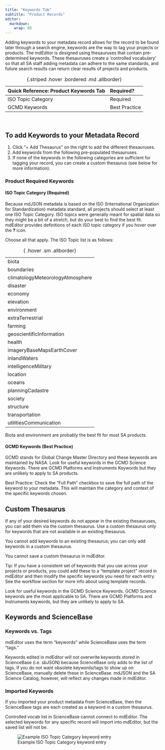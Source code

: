```yaml
---
title: "Keywords Tab"
subtitle: "Product Records"
editor: 
  markdown: 
    wrap: 80
---
```


Adding keywords to your metadata record allows for the record to be found later
through a search engine, keywords are the way to tag your projects or products.
The mdEditor is designed using thesauruses that contain pre-determined keywords.
These thesauruses create a 'controlled vocabulary' so that all SA staff adding
metadata can adhere to the same standards, and future search results can return
clear results of projects and products.

| Quick Reference: Product Keywords Tab | Required?     |
|:--------------------------------------|:--------------|
| ISO Topic Category                    | Required      |
| GCMD Keywords                         | Best Practice |
: {.striped .hover .bordered .md .allborder} 

<br/>

## To add Keywords to your Metadata Record

1.  Click “+ Add Thesaurus” on the right to add the different thesauruses.
2.  Add keywords from the following pre-populated thesauruses.
3.  If none of the keywords in the following categories are sufficient for
    tagging your record, you can create a custom thesaurus (see below for more
    information).

### Product Required Keywords

#### ISO Topic Category (Required)

Because mdJSON metadata is based on the ISO (International Organization for
Standardization) metadata standard, all projects should select at least one
ISO Topic Category. ISO topics were generally meant for spatial data so they
might be a bit of a stretch, but do your best to find the best fit. mdEditor
provides definitions of each ISO topic category if you hover over the **?**
icon.

Choose all that apply. The ISO Topic list is as follows:

|                                   |
|-----------------------------------|
| biota                             |
| boundaries                        |
| climatologyMeteorologyAtmosphere  |
| disaster                          |
| economy                           |
| elevation                         |
| environment                       |
| extraTerrestrial                  |
| farming                           |
| geoscientificInformation          |
| health                            |
| imageryBaseMapsEarthCover         |
| inlandWaters                      |
| intelligenceMilitary              |
| location                          |
| oceans                            |
| planningCadastre                  |
| society                           |
| structure                         |
| transportation                    |
| utilitiesCommunication            |
: { .hover .sm .allborder}   

:::{.callout-tip icon=false}
Biota and environment are probably the best fit for most SA products.
:::

#### GCMD Keywords (Best Practice)

GCMD stands for Global Change Master Directory and these keywords are maintained
by NASA. Look for useful keywords in the GCMD Science Keywords. There are GCMD
Platforms and Instruments Keywords but they are unlikely to apply to SA
products.

::: {.callout-hint appearance="minimal"}
Best Practice: Check the "Full Path" checkbox to save the full path of the
keyword to your metadata. This will maintain the category and context of the
specific keywords chosen.
:::

## Custom Thesaurus

If any of your desired keywords do not appear in the existing thesauruses, you
can add them via the custom thesaurus. Use a custom thesaurus only for keywords
that are not available in an existing thesaurus.

You cannot add keywords to an existing thesaurus; you can only add keywords in a
custom thesaurus.

::: {.callout-hint appearance="minimal"}
You cannot save a custom thesaurus in mdEditor.
:::

::: {.callout-hint appearance="minimal"}
Tip: If you have a consistent set of keywords that you use across your projects
or products, you could add these to a "template project" record in mdEditor and
then modify the specific keywords you need for each entry. See the workflow
section for more info about using template records.
:::

::: {.callout-hint appearance="minimal"}
Look for useful keywords in the GCMD Science Keywords. GCMD Science keywords are
the most applicable to SA. There are GCMD Platforms and Instruments keywords,
but they are unlikely to apply to SA.
:::

## Keywords and ScienceBase

### Keywords vs. Tags

mdEditor uses the term "keywords" while ScienceBase uses the term "tags."

::: {.callout-hint appearance="minimal"}
Keywords edited in mdEditor will not overwrite keywords stored in ScienceBase
(i.e. sbJSON) because ScienceBase only adds to the list of tags. If you do not
want obsolete keywords/tags to show up on ScienceBase, manually delete these in
ScienceBase. mdJSON and the SA Science Catalog, however, will reflect any
changes made in mdEditor.
:::

### Imported Keywords

If you imported your product metadata from ScienceBase, then the ScienceBase
tags are each created as a keyword in a custom thesaurus.

Controlled vocab list in ScienceBase cannot connect to mdEditor. The selected
keywords for any specific record will import into mdEditor, but the saved list
will not be.

![Example ISO Topic Category keyword entry](../../assets/example_keywords_entry.png)

